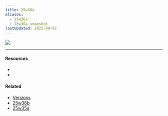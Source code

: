 ```yaml
---
title: 25w36a
aliases:
  - 25w36a
  - 25w36a snapshot
lastUpdated: 2025-09-02
---
```



![](https://minecraft.wiki/images/25w36a.jpg)

<Yb src="https://youtube.com/embed/x_TLVuM5FUM" />
<Yb src="https://youtube.com/embed/jDYmkVMtE9k" />

---

#### Resources

- <Wiki src="https://minecraft.wiki/w/Java_Edition_25w36a" />
- <Blog src="https://minecraft.net/en-us/article/minecraft-snapshot-25w36a" />

#### Related

- [Versions](/versions)
- [25w36b](/25w36b)
- [25w35a](/25w35a)